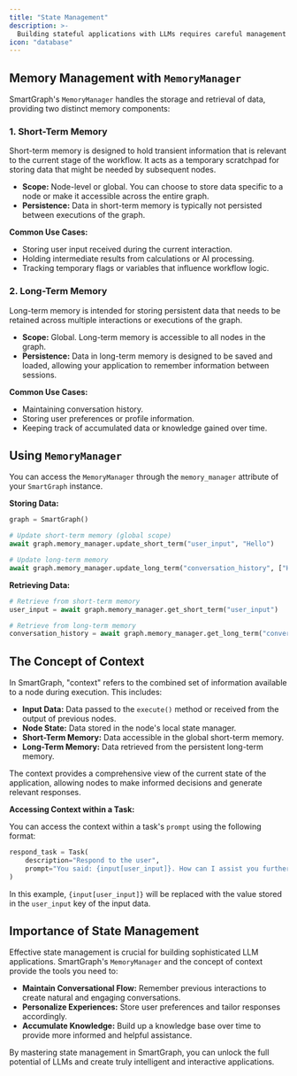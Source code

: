 ```yaml
---
title: "State Management"
description: >-
  Building stateful applications with LLMs requires careful management of information. SmartGraph provides a built-in memory management system and the concept of "context" to help you maintain and access relevant data throughout your application's workflow.
icon: "database"
---
```


## Memory Management with `MemoryManager`

SmartGraph's `MemoryManager` handles the storage and retrieval of data, providing two distinct memory components:

### 1. Short-Term Memory

Short-term memory is designed to hold transient information that is relevant to the current stage of the workflow. It acts as a temporary scratchpad for storing data that might be needed by subsequent nodes.

- **Scope:** Node-level or global. You can choose to store data specific to a node or make it accessible across the entire graph.
- **Persistence:** Data in short-term memory is typically not persisted between executions of the graph.

**Common Use Cases:**

- Storing user input received during the current interaction.
- Holding intermediate results from calculations or AI processing.
- Tracking temporary flags or variables that influence workflow logic.

### 2. Long-Term Memory

Long-term memory is intended for storing persistent data that needs to be retained across multiple interactions or executions of the graph.

- **Scope:** Global. Long-term memory is accessible to all nodes in the graph.
- **Persistence:** Data in long-term memory is designed to be saved and loaded, allowing your application to remember information between sessions.

**Common Use Cases:**

- Maintaining conversation history.
- Storing user preferences or profile information.
- Keeping track of accumulated data or knowledge gained over time.

## Using `MemoryManager`

You can access the `MemoryManager` through the `memory_manager` attribute of your `SmartGraph` instance.

**Storing Data:**

```python
graph = SmartGraph()

# Update short-term memory (global scope)
await graph.memory_manager.update_short_term("user_input", "Hello")

# Update long-term memory
await graph.memory_manager.update_long_term("conversation_history", ["Hi there!", "How can I help you?"])
```

**Retrieving Data:**

```python
# Retrieve from short-term memory
user_input = await graph.memory_manager.get_short_term("user_input")

# Retrieve from long-term memory
conversation_history = await graph.memory_manager.get_long_term("conversation_history")
```

## The Concept of Context

In SmartGraph, "context" refers to the combined set of information available to a node during execution. This includes:

- **Input Data:** Data passed to the `execute()` method or received from the output of previous nodes.
- **Node State:** Data stored in the node's local state manager.
- **Short-Term Memory:** Data accessible in the global short-term memory.
- **Long-Term Memory:** Data retrieved from the persistent long-term memory.

The context provides a comprehensive view of the current state of the application, allowing nodes to make informed decisions and generate relevant responses.

**Accessing Context within a Task:**

You can access the context within a task's `prompt` using the following format:

```python
respond_task = Task(
    description="Respond to the user",
    prompt="You said: {input[user_input]}. How can I assist you further?",
)
```

In this example, `{input[user_input]}` will be replaced with the value stored in the `user_input` key of the input data.

## Importance of State Management

Effective state management is crucial for building sophisticated LLM applications. SmartGraph's `MemoryManager` and the concept of context provide the tools you need to:

- **Maintain Conversational Flow:** Remember previous interactions to create natural and engaging conversations.
- **Personalize Experiences:** Store user preferences and tailor responses accordingly.
- **Accumulate Knowledge:** Build up a knowledge base over time to provide more informed and helpful assistance.

By mastering state management in SmartGraph, you can unlock the full potential of LLMs and create truly intelligent and interactive applications.
